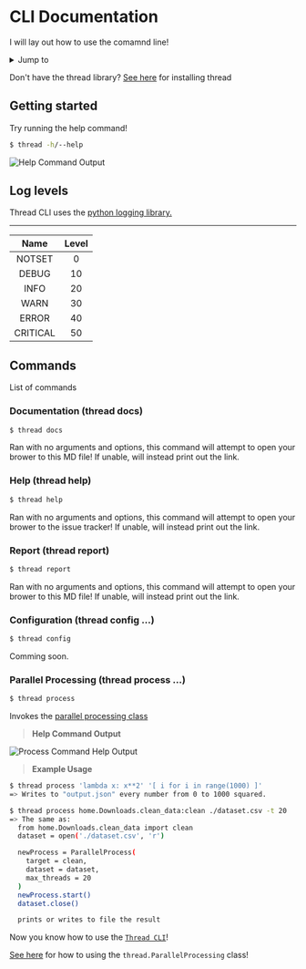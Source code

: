 

# CLI Documentation

I will lay out how to use the comamnd line!

<details>
  <summary>Jump to</summary>
  <ul>
    <li><Link href='#getting-started'> Getting Started </Link></li>
    <li><Link href='#log-levels'> Log Levels </Link></li>
    <li><Link href='#commands'> Commands </Link></li>
    <details>
      <summary>List</summary>
      <ul>
        <li><Link href='#documentation-thread-docs'> thread docs </Link></li>
        <li><Link href='#help-thread-help'> thread help </Link></li>
        <li><Link href='#report-thread-report'> thread report </Link></li>
        <li><Link href='#configuration-thread-config'> thread config </Link></li>
        <li><Link href='#parallel-processing-thread-process'> thread process ... </Link></li>
      </ul>
    </details>
  </ul>
    
</details>

Don't have the thread library? [See here](./getting-started.md) for installing thread



## Getting started

Try running the help command!
```sh
$ thread -h/--help
```

![Help Command Output](/cli_help.png)



## Log levels

Thread CLI uses the [python logging library.](https://docs.python.org/3/library/logging.html)

--------------
|   Name   | Level |
| :-----:  | :---: |
|   NOTSET | 0     |
|    DEBUG | 10    |
|     INFO | 20    |
|     WARN | 30    |
|    ERROR | 40    |
| CRITICAL | 50    |



## Commands

List of commands



### Documentation (thread docs)

```sh
$ thread docs
```
Ran with no arguments and options, this command will attempt to open your brower to this MD file!
If unable, will instead print out the link.



### Help (thread help)

```sh
$ thread help
```
Ran with no arguments and options, this command will attempt to open your brower to the issue tracker!
If unable, will instead print out the link.




### Report (thread report)

```sh
$ thread report
```
Ran with no arguments and options, this command will attempt to open your brower to this MD file!
If unable, will instead print out the link.




### Configuration (thread config ...)

```sh
$ thread config
```
Comming soon.



### Parallel Processing (thread process ...)

```sh
$ thread process
```
Invokes the [parallel processing class](parallel-processing.md#importing-the-class)

> **Help Command Output**

![Process Command Help Output](/process_help.png)

> **Example Usage**
```sh
$ thread process 'lambda x: x**2' '[ i for i in range(1000) ]'
=> Writes to "output.json" every number from 0 to 1000 squared.

$ thread process home.Downloads.clean_data:clean ./dataset.csv -t 20
=> The same as:
  from home.Downloads.clean_data import clean
  dataset = open('./dataset.csv', 'r')

  newProcess = ParallelProcess(
    target = clean,
    dataset = dataset,
    max_threads = 20
  )
  newProcess.start()
  dataset.close()

  prints or writes to file the result
```



Now you know how to use the [`Thread CLI`](#cli-documentation)!

[See here](./parallel-processing.md) for how to using the `thread.ParallelProcessing` class!